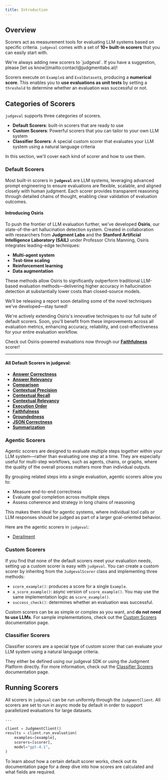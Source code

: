 ```yaml
---
title: Introduction
---
```


## Overview

Scorers act as measurement tools for evaluating LLM systems based on specific criteria. 
`judgeval` comes with a set of **10+ built-in scorers** that you can easily start with.

<Tip>
We're always adding new scorers to `judgeval`. If you have a suggestion, please [let us know](mailto:contact@judgmentlabs.ai)!
</Tip>

Scorers execute on `Example`s and `EvalDataset`s, producing a **numerical score**. 
This enables you to **use evaluations as unit tests** by setting a `threshold` to determine whether an evaluation was successful or not. 

## Categories of Scorers
`judgeval` supports three categories of scorers. 
- **Default Scorers**: built-in scorers that are ready to use
- **Custom Scorers**: Powerful scorers that you can tailor to your own LLM system
- **Classifier Scorers**: A special custom scorer that evaluates your LLM system using a natural language criteria

In this section, we'll cover each kind of scorer and how to use them.

### Default Scorers

Most built-in scorers in **`judgeval`** are LLM systems, leveraging advanced prompt engineering to ensure evaluations are flexible, scalable, and aligned closely with human judgment. Each scorer provides transparent reasoning through detailed chains of thought, enabling clear validation of evaluation outcomes.

#### Introducing Osiris

To push the frontier of LLM evaluation further, we've developed **Osiris**, our state-of-the-art hallucination detection system. Created in collaboration with researchers from **Judgment Labs** and the **Stanford Artificial Intelligence Laboratory (SAIL)** under Professor Chris Manning, Osiris integrates leading-edge techniques:

- **Multi-agent system**
- **Test-time scaling**
- **Reinforcement learning**
- **Data augmentation**

These methods allow Osiris to significantly outperform traditional LLM-based evaluation methods—delivering higher accuracy in hallucination detection at substantially lower costs than closed-source models.

We’ll be releasing a report soon detailing some of the novel techniques we’ve developed—stay tuned!

We're actively extending Osiris's innovative techniques to our full suite of default scorers. Soon, you'll benefit from these improvements across all evaluation metrics, enhancing accuracy, reliability, and cost-effectiveness for your entire evaluation workflow.

Check out Osiris-powered evaluations now through our [**Faithfulness**](#) scorer!

---

#### All Default Scorers in judgeval:

- [**Answer Correctness**](#)
- [**Answer Relevancy**](#)
- [**Comparison**](#)
- [**Contextual Precision**](#)
- [**Contextual Recall**](#)
- [**Contextual Relevancy**](#)
- [**Execution Order**](#)
- [**Faithfulness**](#)
- [**Groundedness**](#)
- [**JSON Correctness**](#)
- [**Summarization**](#)

### Agentic Scorers

Agentic scorers are designed to evaluate multiple steps together within your LLM system—rather than evaluating one step at a time. They are especially useful for multi-step workflows, such as agents, chains, or graphs, where the quality of the overall process matters more than individual outputs.

By grouping related steps into a single evaluation, agentic scorers allow you to:
- Measure end-to-end correctness
- Evaluate goal completion across multiple steps
- Assess coherence and strategy in long chains of reasoning

This makes them ideal for agentic systems, where individual tool calls or LLM responses should be judged as part of a larger goal-oriented behavior.

Here are the agentic scorers in `judgeval`:
- [Derailment](/evaluation/scorers/agent/derailment)

### Custom Scorers

If you find that none of the default scorers meet your evaluation needs, setting up a custom scorer is easy with `judgeval`.
You can create a custom scorer by inheritng from the `JudgevalScorer` class and implementing three methods:
- `score_example()`: produces a score for a single `Example`.
- `a_score_example()`: async version of `score_example()`. You may use the same implementation logic as `score_example()`.
- `success_check()`: determines whether an evaluation was successful.

Custom scorers can be as simple or complex as you want, and **do not need to use LLMs**. 
For sample implementations, check out the [Custom Scorers](/evaluation/scorers/custom_scorers) documentation page.


### Classifier Scorers

Classifier scorers are a special type of custom scorer that can evaluate your LLM system using a natural language criteria. 

They either be defined using our judgeval SDK or using the Judgment Platform directly. For more information, check out the [Classifier Scorers](/evaluation/scorers/classifier_scorer) documentation page.

## Running Scorers

All scorers in `judgeval` can be run uniformly through the `JudgmentClient`. All scorers are set to run in async mode by default in order to support parallelized evaluations for large datasets.

```python run_scorer.py
...

client = JudgmentClient()
results = client.run_evaluation(
    examples=[example],
    scorers=[scorer],
    model="gpt-4.1",
)
```

<Tip>  
To learn about how a certain default scorer works, check out its documentation page for a deep dive into how scores are calculated and what fields are required.
</Tip>
